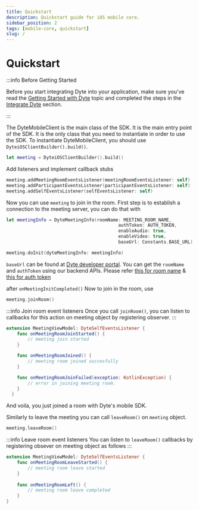 ```yaml
---
title: Quickstart
description: Quickstart guide for iOS mobile core.
sidebar_position: 2
tags: [mobile-core, quickstart]
slug: /
---
```


# Quickstart

:::info Before Getting Started

Before you start integrating Dyte into your application, make sure you've read
the [Getting Started with Dyte](/getting-started) topic and completed the steps
in the [Integrate Dyte](/getting-started#integrate-dyte) section.

:::

The DyteMobileClient is the main class of the SDK. It is the main entry point of the SDK. It is the only class that you need to instantiate in order to use the SDK. To instantiate DyteMobileClient, you should use `DyteiOSClientBuilder().build()`.

```swift
let meeting = DyteiOSClientBuilder().build()
```
Add listeners and implement callback stubs

```swift
meeting.addMeetingRoomEventsListener(meetingRoomEventsListener: self)
meeting.addParticipantEventsListener(participantEventsListener: self)
meeting.addSelfEventsListener(selfEventsListener: self)
```

Now you can use `meeting` to join in the room.
First step is to establish a connection to the meeting server, you can do that with 

```swift
let meetingInfo = DyteMeetingInfo(roomName: MEETING_ROOM_NAME,
                                          authToken: AUTH_TOKEN,
                                          enableAudio: true,
                                          enableVideo: true,
                                          baseUrl: Constants.BASE_URL)

meeting.doInit(dyteMeetingInfo: meetingInfo)
```

`baseUrl` can be found at [Dyte developer portal](https://dev.dyte.in/).
You can get the `roomName` and `authToken` using our backend APIs. Please refer [this for room name](https://docs.dyte.io/api#/operations/createMeeting) & [this for auth token](https://docs.dyte.io/api#/operations/addParticipant)


after `onMeetingInitCompleted()` Now to join in the room, use 

```swift
meeting.joinRoom()
```

:::info Join room event listeners 
Once you call `joinRoom()`, you can listen to
callbacks for this action on meeting object by registering observer.
:::

```swift
extension MeetingViewModel: DyteSelfEventsListener {
    func onMeetingRoomJoinStarted() {
        // meeting join started
    }

    func onMeetingRoomJoined() {
        // meeting room joined succesfully
    }

    func onMeetingRoomJoinFailed(exception: KotlinException) {
        // error in joining meeting room.
    }
  }
```

And voila, you just joined a room with Dyte's mobile SDK.

Similarly to leave the meeting you can call `leaveRoom()` on `meeting` object.

```swift
meeting.leaveRoom()
```

:::info Leave room event listeners 
You can listen to `leaveRoom()` callbacks by
registering obsever on meeting object as follows
:::

```swift
extension MeetingViewModel: DyteSelfEventsListener {
    func onMeetingRoomLeaveStarted() {
        // meeting room leave started    
    }
    
    func onMeetingRoomLeft() {
        // meeting room leave completed
    }      
}
```